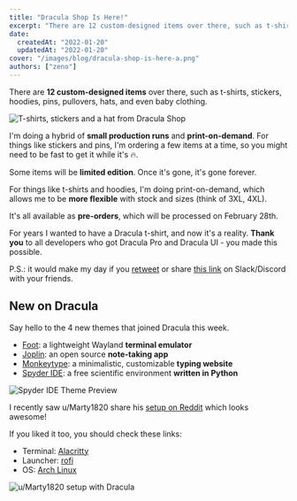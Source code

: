 ```yaml
---
title: "Dracula Shop Is Here!"
excerpt: "There are 12 custom-designed items over there, such as t-shirts, stickers, hoodies, pins, pullovers, hats, and even baby clothing."
date:
  createdAt: "2022-01-20"
  updatedAt: "2022-01-20"
cover: "/images/blog/dracula-shop-is-here-a.png"
authors: ["zeno"]
---
```


There are **12 custom-designed items** over there, such as t-shirts, stickers, hoodies, pins, pullovers, hats, and even baby clothing.

![T-shirts, stickers and a hat from Dracula Shop](/images/blog/dracula-shop-is-here-a.png)

I'm doing a hybrid of **small production runs** and **print-on-demand**. For things like stickers and pins, I'm ordering a few items at a time, so you might need to be fast to get it while it's 🔥.

Some items will be **limited edition**. Once it's gone, it's gone forever.

For things like t-shirts and hoodies, I'm doing print-on-demand, which allows me to be **more flexible** with stock and sizes (think of 3XL, 4XL).

It's all available as **pre-orders**, which will be processed on February 28th.

For years I wanted to have a Dracula t-shirt, and now it's a reality. **Thank you** to all developers who got Dracula Pro and Dracula UI - you made this possible.

P.S.: it would make my day if you [retweet](https://twitter.com/zenorocha/status/1484174493819887624?s=20) or share [this link](https://draculatheme.com/shop) on Slack/Discord with your friends.

## New on Dracula

Say hello to the 4 new themes that joined Dracula this week.

- [Foot](/foot-terminal): a lightweight Wayland **terminal emulator**
- [Joplin](/joplin): an open source **note-taking app**
- [Monkeytype](/monkeytype): a minimalistic, customizable **typing website**
- [Spyder IDE](/spyder-ide): a free scientific environment **written in Python**

![Spyder IDE Theme Preview](/images/blog/dracula-shop-is-here-b.png)

I recently saw u/Marty1820 share his [setup on Reddit](https://www.reddit.com/r/unixporn/comments/rpr31j/qtile_dracula_theme_everything/) which looks awesome!

If you liked it too, you should check these links:

- Terminal: [Alacritty](/alacritty)
- Launcher: [rofi](/rofi)
- OS: [Arch Linux](https://archlinux.org/)

![u/Marty1820 setup with Dracula](/images/blog/dracula-shop-is-here-c.png)
